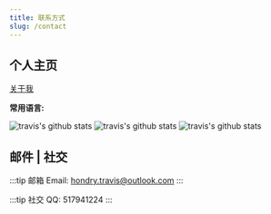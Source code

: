 ```yaml
---
title: 联系方式
slug: /contact
---
```



## 个人主页

[关于我](https://github.com/HondryTravis)

**常用语言:**
<RectInline url="https://raw.githubusercontent.com/github/explore/80688e429a7d4ef2fca1e82350fe8e3517d3494d/topics/javascript/javascript.png"></RectInline>
<RectInline left="10" url="https://raw.githubusercontent.com/github/explore/80688e429a7d4ef2fca1e82350fe8e3517d3494d/topics/typescript/typescript.png"></RectInline>

![travis's github stats](https://github-readme-streak-stats.herokuapp.com/?user=HondryTravis&theme=nord)
![travis's github stats](https://github-readme-stats.vercel.app/api?username=HondryTravis&theme=nord)
![travis's github stats](https://github-readme-stats.anuraghazra1.vercel.app/api/top-langs/?username=HondryTravis&theme=nord&layout=compact)

## 邮件 | 社交

:::tip 邮箱
Email: hondry.travis@outlook.com
:::

:::tip 社交
QQ: 517941224
:::
